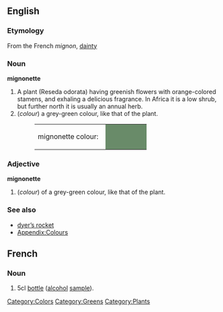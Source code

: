 {{Wikipedia}}
==English==
===Etymology===
From the French ''mignon'', [[dainty]]

===Noun===

'''mignonette'''
#A plant (Reseda odorata) having greenish flowers with orange-colored stamens, and exhaling a delicious fragrance. In Africa it is a low shrub, but further north it is usually an annual herb.
#(''colour'') a grey-green colour, like that of the plant.
#:<table><tr><td>mignonette colour: &nbsp;</td><td bgcolor="#698B69" width="80">&nbsp; </td></tr></table>

===Adjective===
'''mignonette'''
#(''colour'') of a grey-green colour, like that of the plant.

===See also===
*[[dyer’s rocket]]
*[[Wiktionary_Appendix:Colours|Appendix:Colours]]

[[Category:Colors]]
[[Category:Greens]]
[[Category:Plants]]

==French==
===Noun===
# 5cl [[bottle]] ([[alcohol]] [[sample]]).